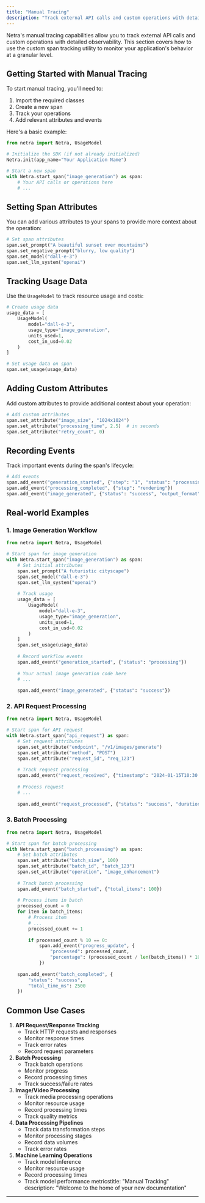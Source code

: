 ```yaml
---
title: "Manual Tracing"
description: "Track external API calls and custom operations with detailed observability"
---
```


Netra's manual tracing capabilities allow you to track external API calls and custom operations with detailed observability. This section covers how to use the custom span tracking utility to monitor your application's behavior at a granular level.

## Getting Started with Manual Tracing

To start manual tracing, you'll need to:

1. Import the required classes
2. Create a new span
3. Track your operations
4. Add relevant attributes and events

Here's a basic example:

<CodeGroup>

```python python
from netra import Netra, UsageModel

# Initialize the SDK (if not already initialized)
Netra.init(app_name="Your Application Name")

# Start a new span
with Netra.start_span("image_generation") as span:
    # Your API calls or operations here
    # ...
```

</CodeGroup>

## Setting Span Attributes

You can add various attributes to your spans to provide more context about the operation:

<CodeGroup>

```python python
# Set span attributes
span.set_prompt("A beautiful sunset over mountains")
span.set_negative_prompt("blurry, low quality")
span.set_model("dall-e-3")
span.set_llm_system("openai")
```

</CodeGroup>

## Tracking Usage Data

Use the `UsageModel` to track resource usage and costs:

<CodeGroup>

```python python
# Create usage data
usage_data = [
    UsageModel(
        model="dall-e-3",
        usage_type="image_generation",
        units_used=1,
        cost_in_usd=0.02
    )
]

# Set usage data on span
span.set_usage(usage_data)
```

</CodeGroup>

## Adding Custom Attributes

Add custom attributes to provide additional context about your operation:

<CodeGroup>

```python python
# Add custom attributes
span.set_attribute("image_size", "1024x1024")
span.set_attribute("processing_time", 2.5)  # in seconds
span.set_attribute("retry_count", 0)
```

</CodeGroup>

## Recording Events

Track important events during the span's lifecycle:

<CodeGroup>

```python python
# Add events
span.add_event("generation_started", {"step": "1", "status": "processing"})
span.add_event("processing_completed", {"step": "rendering"})
span.add_event("image_generated", {"status": "success", "output_format": "png"})
```

</CodeGroup>

## Real-world Examples

### 1. Image Generation Workflow

```python python
from netra import Netra, UsageModel

# Start span for image generation
with Netra.start_span("image_generation") as span:
    # Set initial attributes
    span.set_prompt("A futuristic cityscape")
    span.set_model("dall-e-3")
    span.set_llm_system("openai")
    
    # Track usage
    usage_data = [
        UsageModel(
            model="dall-e-3",
            usage_type="image_generation",
            units_used=1,
            cost_in_usd=0.02
        )
    ]
    span.set_usage(usage_data)
    
    # Record workflow events
    span.add_event("generation_started", {"status": "processing"})
    
    # Your actual image generation code here
    # ...
    
    span.add_event("image_generated", {"status": "success"})
```

### 2. API Request Processing

```python python
from netra import Netra, UsageModel

# Start span for API request
with Netra.start_span("api_request") as span:
    # Set request attributes
    span.set_attribute("endpoint", "/v1/images/generate")
    span.set_attribute("method", "POST")
    span.set_attribute("request_id", "req_123")
    
    # Track request processing
    span.add_event("request_received", {"timestamp": "2024-01-15T10:30:00Z"})
    
    # Process request
    # ...
    
    span.add_event("request_processed", {"status": "success", "duration_ms": 150})
```

### 3. Batch Processing

```python python
from netra import Netra, UsageModel

# Start span for batch processing
with Netra.start_span("batch_processing") as span:
    # Set batch attributes
    span.set_attribute("batch_size", 100)
    span.set_attribute("batch_id", "batch_123")
    span.set_attribute("operation", "image_enhancement")
    
    # Track batch processing
    span.add_event("batch_started", {"total_items": 100})
    
    # Process items in batch
    processed_count = 0
    for item in batch_items:
        # Process item
        # ...
        processed_count += 1
        
        if processed_count % 10 == 0:
            span.add_event("progress_update", {
                "processed": processed_count,
                "percentage": (processed_count / len(batch_items)) * 100
            })
    
    span.add_event("batch_completed", {
        "status": "success",
        "total_time_ms": 2500
    })
```

## Common Use Cases

1. **API Request/Response Tracking**
   - Track HTTP requests and responses
   - Monitor response times
   - Track error rates
   - Record request parameters
2. **Batch Processing**
   - Track batch operations
   - Monitor progress
   - Record processing times
   - Track success/failure rates
3. **Image/Video Processing**
   - Track media processing operations
   - Monitor resource usage
   - Record processing times
   - Track quality metrics
4. **Data Processing Pipelines**
   - Track data transformation steps
   - Monitor processing stages
   - Record data volumes
   - Track error rates
5. **Machine Learning Operations**
   - Track model inference
   - Monitor resource usage
   - Record processing times
   - Track model performance metricstitle: "Manual Tracking"
     description: "Welcome to the home of your new documentation"

---